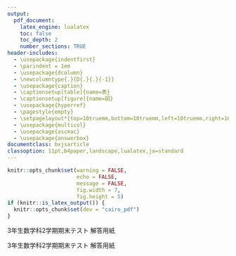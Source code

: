 ```yaml
---
output:
  pdf_document:
    latex_engine: lualatex
    toc: false
    toc_depth: 2
    number_sections: TRUE
header-includes:
  - \usepackage{indentfirst}
  - \parindent = 1em
  - \usepackage{dcolumn}
  - \newcolumntype{.}{D{.}{.}{-1}}
  - \usepackage{caption}
  - \captionsetup[table]{name=表}
  - \captionsetup[figure]{name=図}
  - \usepackage{hyperref}
  - \pagestyle{empty}
  - \setpagelayout*{top=10truemm,bottom=10truemm,left=10truemm,right=10truemm}
  - \usepackage{multicol}
  - \usepackage{ascmac}
  - \usepackage{answerbox}
documentclass: bxjsarticle
classoption: 11pt,b4paper,landscape,lualatex,ja=standard
---
```

```r
knitr::opts_chunk$set(warning = FALSE, 
                      echo = FALSE, 
                      message = FALSE,
                      fig.width = 7,
                      fig.height = 5)
if (knitr::is_latex_output()) {
  knitr::opts_chunk$set(dev = "cairo_pdf")
}
```
\renewcommand{\thefootnote}{}
\newcounter{kaunta}
\renewcommand{\thekaunta}{\arabic{kaunta}}
\newcommand{\kaunta}{\refstepcounter{kaunta}%
\thekaunta}
\def\question{\noindent\fbox{\large\makebox[1em]{\text{\kaunta}}} \hspace{1pt}}
\newcounter{skaunta}
\renewcommand{\theskaunta}{\arabic{skaunta}}
\newcommand{\skaunta}{\refstepcounter{skaunta}%
\theskaunta}
\def\squestion{(\text{\skaunta})\hspace{2.5pt}}
\newcommand{\maru}[1]{\raise0.2ex\hbox{\textcircled{\scriptsize{#1}}}}
\newcommand{\jsim}{\mathrel{\text{∽}}}
\newcommand{\jpara}{/\!/}

\newcounter{kcounter}
\setcounter{kcounter}{0}
\newcommand{\kana}{\refstepcounter{kcounter}\ifthenelse{\value{kcounter}=1}{ア}{\ifthenelse{\value{kcounter}=2}{イ}{\ifthenelse{\value{kcounter}=3}{ウ}{\ifthenelse{\value{kcounter}=4}{エ}{\ifthenelse{\value{kcounter}=5}{オ} {\ifthenelse{\value{kcounter}=6}{カ}{\ifthenelse{\value{kcounter}=7}{キ}{\ifthenelse{\value{kcounter}=8}{ク}{\ifthenelse{\value{kcounter}=9}{ケ}{\ifthenelse{\value{kcounter}=10}{コ}{\ifthenelse{\value{kcounter}=11}{サ}{\ifthenelse{\value{kcounter}=12}{シ}{\ifthenelse{\value{kcounter}=13}{ス}{\ifthenelse{\value{kcounter}=14}{セ}{\ifthenelse{\value{kcounter}=15}{ソ}{\ifthenelse{\value{kcounter}=16}{タ}{\ifthenelse{\value{kcounter}=17}{チ}{\ifthenelse{\value{kcounter}=18}{ツ}{\ifthenelse{\value{kcounter}=19}{テ}{\ifthenelse{\value{kcounter}=20}{ト}{\ifthenelse{\value{kcounter}=21}{ナ}{\ifthenelse{\value{kcounter}=22}{二}{\ifthenelse{\value{kcounter}=23}{ヌ}{\ifthenelse{\value{kcounter}=24}{ネ}{\ifthenelse{\value{kcounter}=25}{ノ}{\ifthenelse{\value{kcounter}=26}{ハ}{\ifthenelse{\value{kcounter}=27}{ヒ}{\ifthenelse{\value{kcounter}=28}{フ}{\ifthenelse{\value{kcounter}=29}{ヘ}{\ifthenelse{\value{kcounter}=30}{ホ}{\ifthenelse{\value{kcounter}=31}{マ}{\ifthenelse{\value{kcounter}=32}{ミ}{\ifthenelse{\value{kcounter}=33}{ム}{\ifthenelse{\value{kcounter}=34}{メ}{\ifthenelse{\value{kcounter}=35}{モ}{\ifthenelse{\value{kcounter}=36}{ヤ}{\ifthenelse{\value{kcounter}=37}{ユ}{\ifthenelse{\value{kcounter}=38}{ヨ}{\ifthenelse{\value{kcounter}=39}{ラ}{\ifthenelse{\value{kcounter}=40}{リ}{\ifthenelse{\value{kcounter}=41}{ル}{\ifthenelse{\value{kcounter}=42}{レ}{\ifthenelse{\value{kcounter}=43}{ロ}{\ifthenelse{\value{kcounter}=44}{ワ}{・}}}}}}}}}}}}}}}}}}}}}}}}}}}}}}}}}}}}}}}}}}}}}

\newcommand{\kuran}[1]{\framebox[1.5cm][c]{\maru{#1}}}

\newcommand{\tokuten}{%
\begin{flushright}%
\begin{tabular}{@{}r}%
\begin{tikzpicture}%
  \draw (-.5, 0) rectangle (2.5, 2);%
  \draw (2.5, 0) rectangle (5.5, 2);%
  \draw (5.5, 0) rectangle (9, 2);%
  \draw (1, -0.3) node[inner sep=1pt, fill=white]{\footnotesize{知・技}};%
  \draw (4, -0.3) node[inner sep=1pt, fill=white]{\footnotesize{思・判・表}};%
  \draw (7.2, -0.3) node[inner sep=1pt, fill=white]{\footnotesize{合計}};%
\end{tikzpicture}%
\end{tabular}%
\end{flushright}%
}

\answerbox{Swidth=10mm}

\large
3年生数学科2学期期末テスト 解答用紙\maru{1}

\begin{flushright}
組(\hspace{5mm})\hspace{1pt}番号(\hspace{5mm})\hspace{1pt}名前(\hspace{50mm})
\end{flushright}

\hrule

\begin{multicols}{2}

\begin{ansbox}
\pbox*{1}
\pbox*{1}
\pbox*{1}
\end{ansbox}

\begin{ansbox}
\pbox{1}
\ptxt{1}{l}{E\hspace{5em}F\hspace{5em}G\hspace{5em}H}
\pbox[3]{3}
\end{ansbox}

\begin{ansbox}
\pbox*[2]{8}
\ptxt{1}{l}{（組）}
\ptxt{2}{l}{（条件）}
\ptxt{3}{l}{（組）}
\ptxt{4}{l}{（条件）}
\ptxt{5}{l}{（組）}
\ptxt{6}{l}{（条件）}
\ptxt{7}{l}{（組）}
\ptxt{8}{l}{（条件）}
\end{ansbox}

\begin{ansbox}
\pbox*{1}[height=70mm]
\end{ansbox}

\begin{ansbox}
\pbox*[2]{2}
\ptxt{1}{l}{相似比}
\ptxt{2}{l}{面積}
\end{ansbox}

\begin{ansbox}
\pbox[4]{4}
\end{ansbox}

\begin{ansbox}
\pbox[4]{4}
\end{ansbox}

\begin{ansbox}
\pbox{1}
\pbox{1}[height=25mm]
\ptxt{2}{l}{記号\hspace{5em}理由}
\sxchg{(3)}{\phantom{3}}
\pbox{1}[height=25mm]
\ptxt{3}{l}{記号\hspace{5em}理由}
\sxchg{(4)}{\phantom{4}}
\pbox{1}[height=25mm]
\ptxt{4}{l}{記号\hspace{5em}理由}
\sxchg{(5)}{\phantom{5}}
\pbox{1}[height=25mm]
\ptxt{5}{l}{記号\hspace{5em}理由}
\end{ansbox}

\end{multicols}

\newpage

\large
3年生数学科2学期期末テスト 解答用紙\maru{2}

\begin{flushright}
組(\hspace{5mm})\hspace{1pt}番号(\hspace{5mm})\hspace{1pt}名前(\hspace{50mm})
\end{flushright}

\hrule

\begin{multicols}{2}

\begin{ansbox}
\pbox[2]{2}
\end{ansbox}

\begin{ansbox}
\pbox*{1}[height=80mm]
\end{ansbox}

\vspace{50mm}

\tokuten

\columnbreak

\phantom{空白}


\end{multicols}





















